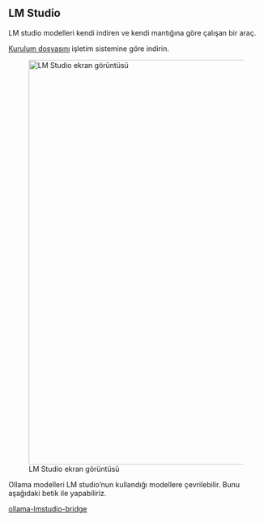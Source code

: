 ## LM Studio

LM studio modelleri kendi indiren ve kendi mantığına göre çalışan bir araç.

[Kurulum dosyasını](https://lmstudio.ai/) işletim sistemine göre indirin.


![LM Studio ekran görüntüsü](images/screenshot-open-webui.png){width=800}



Ollama modelleri LM studio'nun kullandığı modellere çevrilebilir.
Bunu aşağıdaki betik ile yapabiliriz.

[ollama-lmstudio-bridge](https://github.com/eelbaz/ollama-lmstudio-bridge)





